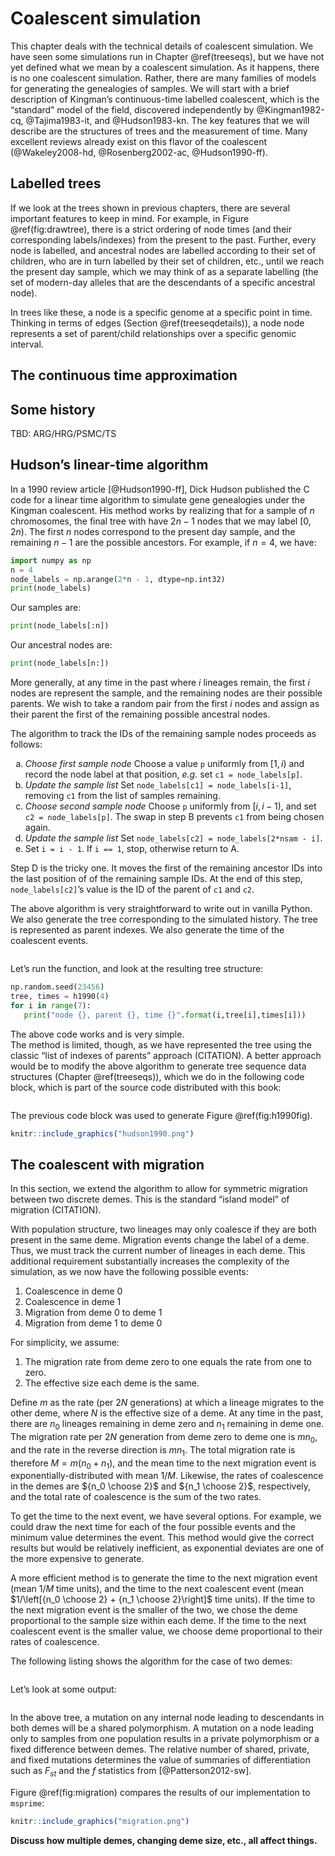 # Coalescent simulation {#coalescentsim}

This chapter deals with the technical details of coalescent simulation.  We have seen some simulations run in Chapter \@ref(treeseqs), but we have not yet defined what we mean by a coalescent simulation.  As it happens, there is no one coalescent simulation.  Rather, there are many families of models for generating the genealogies of samples.  We will start with a brief description of Kingman's continuous-time labelled coalescent, which is the "standard" model of the field, discovered independently by @Kingman1982-cq, @Tajima1983-it, and @Hudson1983-kn.  The key features that we will describe are the structures of trees and the measurement of time. Many excellent reviews already exist on this flavor of the coalescent (@Wakeley2008-hd, @Rosenberg2002-ac, @Hudson1990-ff).

## Labelled trees

If we look at the trees shown in previous chapters, there are several important features to keep in mind. For example, in Figure \@ref(fig:drawtree), there is a strict ordering of node times (and their corresponding labels/indexes) from the present to the past.  Further, every node is labelled, and ancestral nodes are labelled according to their set of children, who are in turn labelled by their set of children, etc., until we reach the present day sample, which we may think of as a separate labelling (the set of modern-day alleles that are the descendants of a specific ancestral node).

In trees like these, a node is a specific genome at a specific point in time.  Thinking in terms of edges (Section \@ref(treeseqdetails)), a node node represents a set of parent/child relationships over a specific genomic interval.


## The continuous time approximation


## Some history

TBD: ARG/HRG/PSMC/TS

## Hudson's linear-time algorithm

In a 1990 review article [@Hudson1990-ff], Dick Hudson published the C
code for a linear time algorithm to simulate gene genealogies under the Kingman 
coalescent. His method works by realizing that for a sample of $n$ chromosomes,
the final tree with have $2n - 1$ nodes that we may label $[0, 2n)$. 
The first $n$ nodes correspond to the present day sample, and the remaining
$n-1$ are the possible ancestors.  For example, if $n = 4$, we have:

```python
import numpy as np
n = 4
node_labels = np.arange(2*n - 1, dtype=np.int32)
print(node_labels)
```

Our samples are:

```python
print(node_labels[:n])
```

Our ancestral nodes are:

```python
print(node_labels[n:])
```

More generally, at any time in the past where $i$ lineages remain,
the first $i$ nodes are represent the sample, and the remaining nodes
are their possible parents. We wish to take a random pair from the first $i$
nodes and assign as their parent the first of the remaining possible ancestral nodes.

The algorithm to track the IDs of the remaining sample nodes proceeds as follows:

a. *Choose first sample node* Choose a value `p` uniformly from $[1, i)$ and record the node label at that position, *e.g.* set `c1 = node_labels[p]`.
b. *Update the sample list* Set `node_labels[c1] = node_labels[i-1]`, removing `c1` from the list of samples remaining.
c. *Choose second sample node* Choose `p` uniformly from $[i, i-1)$, and set `c2 = node_labels[p]`. The swap in step B prevents `c1` from being chosen again.
d. *Update the sample list* Set `node_labels[c2] = node_labels[2*nsam - i]`. 
e. Set `i = i - 1`.  If `i == 1`, stop, otherwise return to A.

Step D is the tricky one.  It moves the first of the remaining ancestor IDs into the last position of
of the remaining sample IDs. At the end of this step, `node_labels[c2]`'s value is the ID of the
parent of `c1` and `c2`.

The above algorithm is very straightforward to write out in vanilla
Python.  We also generate the tree corresponding to the simulated history.
The tree is represented as parent indexes. We also generate the time of 
the coalescent events.

```python
```

Let's run the function, and look at the resulting tree structure:

```python
np.random.seed(23456)
tree, times = h1990(4)
for i in range(7):
   print("node {}, parent {}, time {}".format(i,tree[i],times[i]))
```

The above code works and is very simple.  
The method is limited, though, as we have represented the tree using the classic
"list of indexes of parents" approach (CITATION).  A better approach would
be to modify the above algorithm to generate tree sequence data structures 
(Chapter \@ref(treeseqs)), which we do in the following code block,
which is part of the source code distributed with this book:

```python
```

The previous code block was used to generate Figure \@ref(fig:h1990fig).

```r
knitr::include_graphics("hudson1990.png")
```

## The coalescent with migration   

In this section, we extend the algorithm to allow for symmetric migration between two discrete demes.  This is the
standard "island model" of migration (CITATION). 

With population structure, two lineages may only coalesce if they are both present in the same deme.  Migration events
change the label of a deme.  Thus, we must track the current number of lineages in each deme.  This additional
requirement substantially increases the complexity of the simulation, as we now have the following possible events:

1. Coalescence in deme 0
2. Coalescence in deme 1
3. Migration from deme 0 to deme 1
4. Migration from deme 1 to deme 0

For simplicity, we assume:

1. The migration rate from deme zero to one equals the rate from one to zero.
2. The effective size each deme is the same.

Define $m$ as the rate (per $2N$ generations) at which a lineage migrates to the other deme, where $N$ is the effective size of a deme. 
At any time in the past, there are $n_0$ lineages remaining in deme zero and $n_1$ remaining in deme one.
The migration rate per $2N$ generation from deme zero to deme one is $mn_0$, and the rate in the reverse
direction is $mn_1$.  The total migration rate is therefore $M=m(n_0+n_1)$, and the mean time to the next migration event is
exponentially-distributed with mean $1/M$.  Likewise, the rates of coalescence in the demes are
${n_0 \choose 2}$ and ${n_1 \choose 2}$, respectively, and the total rate of coalescence is the sum of the
two rates.

To get the time to the next event, we have several options. For example, we could draw the next time for each of the four possible events
and the minimum value determines the event.  This method would give the correct results but would be relatively
inefficient, as exponential deviates are one of the more expensive to generate.

A more efficient method is to generate the time to the next migration event (mean $1/M$ time units), and the time
to the next coalescent event (mean $1/\left[{n_0 \choose 2} + {n_1 \choose 2}\right]$ time units).  If the time to the next
migration event is the smaller of the two, we chose the deme proportional to the sample size within each deme.  If the
time to the next coalescent event is the smaller value, we choose deme proportional to their rates of coalescence.

The following listing shows the algorithm for the case of two demes:

```python
```

Let's look at some output:

```python
```

In the above tree, a mutation on any internal node leading to descendants in both demes will be a shared polymorphism.
A mutation on a node leading only to samples from one population results in a private polymorphism or a fixed difference 
between demes.  The relative number of shared, private, and fixed mutations determines the value of summaries of
differentiation such as $F_{st}$ and the $f$ statistics from [@Patterson2012-sw].

Figure \@ref(fig:migration) compares the results of our implementation to `msprime`:

```r
knitr::include_graphics("migration.png")
```

**Discuss how multiple demes, changing deme size, etc., all affect things.**
